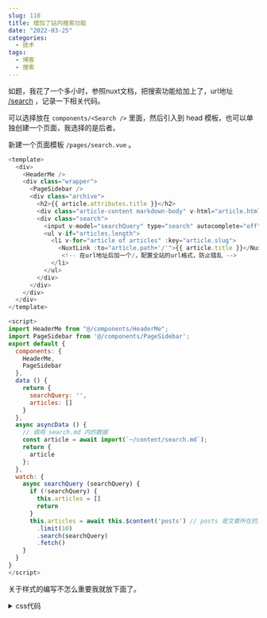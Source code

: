 ```yaml
---
slug: 110
title: 增加了站内搜索功能
date: "2022-03-25"
categories: 
  - 技术
tags: 
  - 博客
  - 搜索
---
```





如题，我花了一个多小时，参照nuxt文档，把搜索功能给加上了，url地址 [/search](/search/) ，记录一下相关代码。



可以选择放在 `components/<Search />` 里面，然后引入到 head 模板，也可以单独创建一个页面，我选择的是后者。

新建一个页面模板 `/pages/search.vue` 。


```js
<template>
  <div>
    <HeaderMe />
    <div class="wrapper">
      <PageSidebar />
      <div class="archive">
        <h2>{{ article.attributes.title }}</h2>
        <div class="article-content markdown-body" v-html="article.html"></div>
        <div class="search">
          <input v-model="searchQuery" type="search" autocomplete="off" placeholder="文章关键词" />
          <ul v-if="articles.length">
            <li v-for="article of articles" :key="article.slug">
              <NuxtLink :to="article.path+'/'">{{ article.title }}</NuxtLink>
               <!-- 在url地址后加一个/，配置全站的url格式，防止错乱 -->
            </li>
          </ul>
        </div>
      </div>
    </div>
  </div>
</template>

<script>
import HeaderMe from "@/components/HeaderMe";
import PageSidebar from '@/components/PageSidebar';
export default {
  components: {
    HeaderMe,
    PageSidebar
  },
  data () {
    return {
      searchQuery: '',
      articles: []
    }
  },
  async asyncData () {
    // 调用 search.md 内的数据
    const article = await import(`~/content/search.md`);
    return {
      article
    };
  },
  watch: {
    async searchQuery (searchQuery) {
      if (!searchQuery) {
        this.articles = []
        return
      }
      this.articles = await this.$content('posts') // posts 是文章所在的文件夹的名称
        .limit(10)
        .search(searchQuery)
        .fetch()
    }
  }
}
</script>


```

关于样式的编写不怎么重要我就放下面了。

<details>
<summary>
css代码
</summary>

```css
.wrapper {
  min-height: 300px;
  .archive {
    padding: 25px 2% 15px;
    .article-content {
      font-size: inherit;
      line-height: 1.8;
      color: inherit;
      margin-top: 20px;
    }
    .search {
      margin-top: 16px;
      input {
        width: 100%;
        background-color: #edf2f7;
        color: #2f495e;
        outline: none;
        border: none;
        border-radius: 30px;
        padding: 4px 20px;
        box-sizing: border-box;
        transition: all 0.1s linear;
        &:focus {
          box-shadow: 3px 2px 10px rgb(0 0 0 / 20%);
        }
      }
      ul {
        margin-top: 6px;
        list-style: none;
        li {
          a {
            display: block;
            padding: 6px 14px;
            line-height: 1.6;
            transition: all 0.2s linear;
            &:hover {
              background: #edf2f7;
            }
          }
        }
      }
    }
  }
}
@media (max-width: 520px) {
  .wrapper {
    .archive {
      .search {
        ul {
          li {
            a {
              border-bottom: 1px solid #ddd;
            }
          }
        }
      }
    }
  }
}
```
</details>